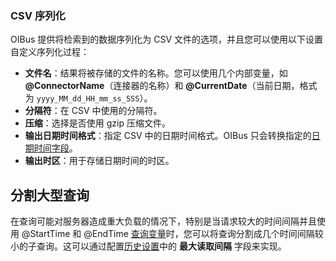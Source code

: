 ### CSV 序列化
OIBus 提供将检索到的数据序列化为 CSV 文件的选项，并且您可以使用以下设置自定义序列化过程：
- **文件名**：结果将被存储的文件的名称。您可以使用几个内部变量，如
**@ConnectorName**（连接器的名称）和 **@CurrentDate**（当前日期，格式为 `yyyy_MM_dd_HH_mm_ss_SSS`）。
- **分隔符**：在 CSV 中使用的分隔符。
- **压缩**：选择是否使用 gzip 压缩文件。
- **输出日期时间格式**：指定 CSV 中的日期时间格式。OIBus 只会转换指定的[日期时间字段](#datetime-fields)。
- **输出时区**：用于存储日期时间的时区。

## 分割大型查询
在查询可能对服务器造成重大负载的情况下，特别是当请求较大的时间间隔并且使用 @StartTime 和 @EndTime [查询变量](#query-variables)时，您可以将查询分割成几个时间间隔较小的子查询。这可以通过配置[历史设置](./common-settings.md#history-settings)中的 **最大读取间隔** 字段来实现。
